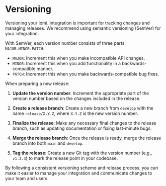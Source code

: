# Versioning

Versioning your lomi. integration is important for tracking changes and managing releases. We recommend using semantic versioning (SemVer) for your integration.

With SemVer, each version number consists of three parts: `MAJOR.MINOR.PATCH`.

- `MAJOR`: Increment this when you make incompatible API changes.
- `MINOR`: Increment this when you add functionality in a backwards-compatible manner.
- `PATCH`: Increment this when you make backwards-compatible bug fixes.

When preparing a new release:

1. **Update the version number**: Increment the appropriate part of the version number based on the changes included in the release.

2. **Create a release branch**: Create a new branch from `develop` with the name `release/X.Y.Z`, where `X.Y.Z` is the new version number.

3. **Finalize the release**: Make any necessary final changes to the release branch, such as updating documentation or fixing last-minute bugs.

4. **Merge the release branch**: Once the release is ready, merge the release branch into both `main` and `develop`.

5. **Tag the release**: Create a new Git tag with the version number (e.g., `v1.2.3`) to mark the release point in your codebase.

By following a consistent versioning scheme and release process, you can make it easier to manage your integration and communicate changes to your team and users. 